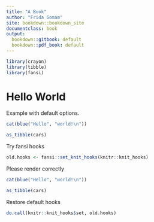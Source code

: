 ```yaml
---
title: "A Book"
author: "Frida Gomam"
site: bookdown::bookdown_site
documentclass: book
output:
  bookdown::gitbook: default
  bookdown::pdf_book: default
---
```


```r
library(crayon)
library(tibble)
library(fansi)
```


# Hello World

Example with default options.

```r

cat(blue("Hello", "world!\n"))

as_tibble(cars)

```

Try fansi hooks

```r
old.hooks <- fansi::set_knit_hooks(knitr::knit_hooks)
```



Please render correctly

```r

cat(blue("Hello", "world!\n"))

as_tibble(cars)

```


Restore default hooks

```r
do.call(knitr::knit_hooks$set, old.hooks)
```


<!-- If you need PDF output, uncomment bookdown::pdf_book above in YAML. You will need a LaTeX installation, e.g., https://yihui.name/tinytex/ -->
